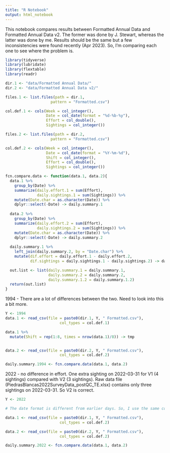 ```yaml
---
title: "R Notebook"
output: html_notebook
---
```


This notebook compares results between Formatted Annual Data and Formatted Annual Data v2. The former was done by J. Stewart, whereas the latter was done by me. Results should be the same but a few inconsistencies were found recently (Apr 2023). So, I'm comparing each one to see where the problem is.

```r
library(tidyverse)
library(lubridate)
library(flextable)
library(readr)
```


```r
dir.1 <- "data/Formatted Annual Data/"
dir.2 <- "data/Formatted Annual Data v2/"

files.1 <- list.files(path = dir.1, 
                    pattern = "Formatted.csv")

col.def.1 <- cols(Week = col_integer(),
                  Date = col_date(format = "%d-%b-%y"),
                  Effort = col_double(),
                  Sightings = col_integer())

files.2 <- list.files(path = dir.2, 
                    pattern = "Formatted.csv")

col.def.2 <- cols(Week = col_integer(),
                  Date = col_date(format = "%Y-%m-%d"),
                  Shift = col_integer(),
                  Effort = col_double(),
                  Sightings = col_integer())

fcn.compare.data <- function(data.1, data.2){
  data.1 %>% 
    group_by(Date) %>%
    summarize(daily.effort.1 = sum(Effort),
              daily.sightings.1 = sum(Sightings)) %>%
    mutate(Date.char = as.character(Date)) %>%
    dplyr::select(-Date) -> daily.summary.1 
  
  data.2 %>% 
    group_by(Date) %>%
    summarize(daily.effort.2 = sum(Effort),
              daily.sightings.2 = sum(Sightings)) %>%
    mutate(Date.char = as.character(Date)) %>%
    dplyr::select(-Date) -> daily.summary.2 
  
  daily.summary.1 %>% 
    left_join(daily.summary.2, by = "Date.char") %>%
    mutate(dif.effort = daily.effort.1 - daily.effort.2,
           dif.sightings = daily.sightings.1 - daily.sightings.2) -> daily.summary.1.2

  out.list <- list(daily.summary.1 = daily.summary.1,
                   daily.summary.2 = daily.summary.2,
                   daily.summary.1.2 = daily.summary.1.2)
  return(out.list)  
}

```

1994 - There are a lot of differences between the two. Need to look into this a bit more. 

```r
Y <- 1994
data.1 <- read_csv(file = paste0(dir.1, Y, " Formatted.csv"),
                        col_types = col.def.1) 

data.1 %>% 
  mutate(Shift = rep(1:8, times = nrow(data.1)/8)) -> tmp


data.2 <- read_csv(file = paste0(dir.2, Y, " Formatted.csv"),
                        col_types = col.def.2)

daily.summary.1994 <- fcn.compare.data(data.1, data.2)

```




2022 - no difference in effort. One extra sighting on 2022-03-31 for V1 (4 sightings) compared with V2 (3 sightings). Raw data file (PiedrasBlancas2022SurveyData_postQC_TE.xlsx) contains only three sightings on 2022-03-31. So V2 is correct.

```r
Y <- 2022

# The date format is different from earlier days. So, I use the same column definitions as V2

data.1 <- read_csv(file = paste0(dir.1, Y, " Formatted.csv"),
                        col_types = col.def.2) 

data.2 <- read_csv(file = paste0(dir.2, Y, " Formatted.csv"),
                        col_types = col.def.2)

daily.summary.2022 <- fcn.compare.data(data.1, data.2)


```
